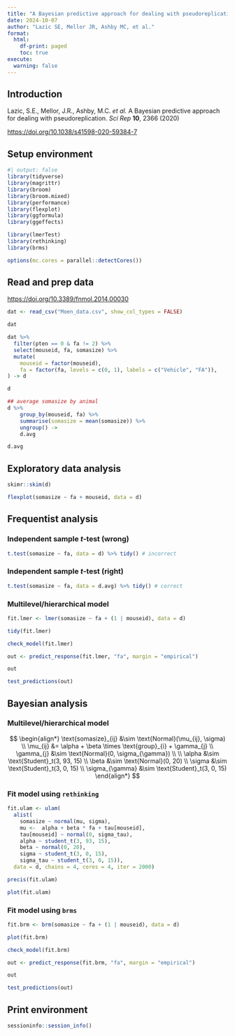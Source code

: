 ```yaml
---
title: "A Bayesian predictive approach for dealing with pseudoreplication"
date: 2024-10-07
author: "Lazic SE, Mellor JR, Ashby MC, et al."
format:
  html:
    df-print: paged
    toc: true
execute: 
  warning: false
---
```


## Introduction

Lazic, S.E., Mellor, J.R., Ashby, M.C. *et al.* A Bayesian predictive approach for dealing with pseudoreplication. *Sci Rep* **10**, 2366 (2020)

<https://doi.org/10.1038/s41598-020-59384-7>

## Setup environment

```r
#| output: false
library(tidyverse)
library(magrittr)
library(broom)
library(broom.mixed)
library(performance)
library(flexplot)
library(ggformula)
library(ggeffects)

library(lmerTest)
library(rethinking)
library(brms)

options(mc.cores = parallel::detectCores())
```

## Read and prep data

<https://doi.org/10.3389/fnmol.2014.00030>

```r
dat <- read_csv("Moen_data.csv", show_col_types = FALSE)

dat
```

```r
dat %>%
  filter(pten == 0 & fa != 2) %>%
  select(mouseid, fa, somasize) %>%
  mutate(
    mouseid = factor(mouseid),
    fa = factor(fa, levels = c(0, 1), labels = c("Vehicle", "FA")),
) -> d

d
```

```r
## average somasize by animal
d %>%
    group_by(mouseid, fa) %>%
    summarise(somasize = mean(somasize)) %>%
    ungroup() ->
    d.avg

d.avg
```

## Exploratory data analysis

```r
skimr::skim(d)
```

```r
flexplot(somasize ~ fa + mouseid, data = d)
```

## Frequentist analysis

### Independent sample *t*-test (wrong)

```r
t.test(somasize ~ fa, data = d) %>% tidy() # incorrect
```

### Independent sample *t*-test (right)

```r
t.test(somasize ~ fa, data = d.avg) %>% tidy() # correct
```

### Multilevel/hierarchical model

```r
fit.lmer <- lmer(somasize ~ fa + (1 | mouseid), data = d)
```

```r
tidy(fit.lmer)
```

```r
check_model(fit.lmer)
```

```r
out <- predict_response(fit.lmer, "fa", margin = "empirical")

out
```

```r
test_predictions(out)
```

## Bayesian analysis

### Multilevel/hierarchical model

$$
\begin{align*}
\text{somasize}_{ij} &\sim \text{Normal}(\mu_{ij}, \sigma) \\
\mu_{ij} &= \alpha + \beta \times \text{group}_{i} + \gamma_{j} \\
\gamma_{j} &\sim \text{Normal}(0, \sigma_{\gamma}) \\
\\
\alpha &\sim \text{Student}_t(3, 93, 15) \\
\beta &\sim \text{Normal}(0, 20) \\
\sigma &\sim \text{Student}_t(3, 0, 15) \\
\sigma_{\gamma} &\sim \text{Student}_t(3, 0, 15)
\end{align*}
$$

### Fit model using `rethinking`

```r
fit.ulam <- ulam(
  alist(
    somasize ~ normal(mu, sigma),
    mu <-  alpha + beta * fa + tau[mouseid],
    tau[mouseid] ~ normal(0, sigma_tau),
    alpha ~ student_t(3, 93, 15),
    beta ~ normal(0, 20),
    sigma ~ student_t(3, 0, 15),
    sigma_tau ~ student_t(3, 0, 15)),
  data = d, chains = 4, cores = 4, iter = 2000)
```

```r
precis(fit.ulam)
```

```r
plot(fit.ulam)
```

### Fit model using `brms`

```r
fit.brm <- brm(somasize ~ fa + (1 | mouseid), data = d)
```

```r
plot(fit.brm)
```

```r
check_model(fit.brm)
```

```r
out <- predict_response(fit.brm, "fa", margin = "empirical")

out
```

```r
test_predictions(out)
```

## Print environment

```r
sessioninfo::session_info()
```
